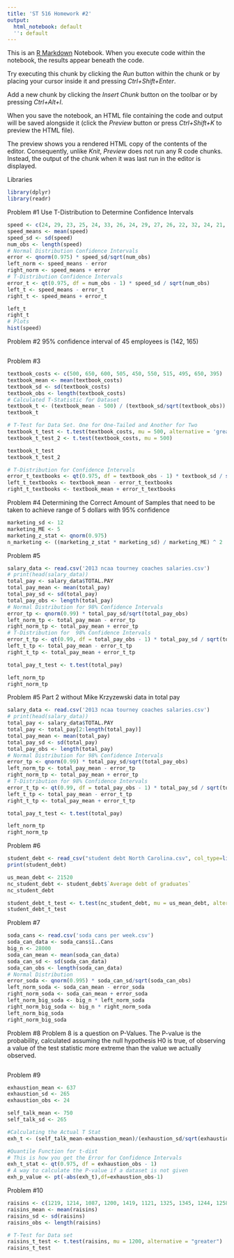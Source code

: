 ```yaml
---
title: 'ST 516 Homework #2'
output:
  html_notebook: default
  '': default
---
```


This is an [R Markdown](http://rmarkdown.rstudio.com) Notebook. When you execute code within the notebook, the results appear beneath the code. 

Try executing this chunk by clicking the *Run* button within the chunk or by placing your cursor inside it and pressing *Ctrl+Shift+Enter*. 

Add a new chunk by clicking the *Insert Chunk* button on the toolbar or by pressing *Ctrl+Alt+I*.

When you save the notebook, an HTML file containing the code and output will be saved alongside it (click the *Preview* button or press *Ctrl+Shift+K* to preview the HTML file).

The preview shows you a rendered HTML copy of the contents of the editor. Consequently, unlike *Knit*, *Preview* does not run any R code chunks. Instead, the output of the chunk when it was last run in the editor is displayed.

Libraries
```r
library(dplyr)
library(readr)
```


Problem #1
Use T-Distribution to Determine Confidence Intervals
```r
speed <- c(24, 29, 23, 25, 24, 33, 26, 24, 29, 27, 26, 22, 32, 24, 21, 19, 29, 31, 26, 29, 31, 16)
speed_means <- mean(speed)
speed_sd <- sd(speed)
num_obs <- length(speed)
# Normal Distribution Confidence Intervals
error <- qnorm(0.975) * speed_sd/sqrt(num_obs)
left_norm <- speed_means - error
right_norm <- speed_means + error
# T-Distribution Confidence Intervals
error_t <- qt(0.975, df = num_obs - 1) * speed_sd / sqrt(num_obs)
left_t <- speed_means - error_t
right_t <- speed_means + error_t

left_t
right_t
# Plots
hist(speed)
```

Problem #2
95% confidence interval of 45 employees is (142, 165)
```r

```

Problem #3
```r
textbook_costs <- c(500, 650, 600, 505, 450, 550, 515, 495, 650, 395)
textbook_mean <- mean(textbook_costs)
textbook_sd <- sd(textbook_costs)
textbook_obs <- length(textbook_costs)
# Calculated T-Statistic for Dataset
textbook_t <- (textbook_mean - 500) / (textbook_sd/sqrt(textbook_obs))
textbook_t

# T-Test for Data Set. One for One-Tailed and Another for Two
textbook_t_test <- t.test(textbook_costs, mu = 500, alternative = 'greater')
textbook_t_test_2 <- t.test(textbook_costs, mu = 500)

textbook_t_test
textbook_t_test_2

# T-Distribution for Confidence Intervals
error_t_textbooks <- qt(0.975, df = textbook_obs - 1) * textbook_sd / sqrt(textbook_obs)
left_t_textbooks <- textbook_mean - error_t_textbooks
right_t_textbooks <- textbook_mean + error_t_textbooks

```

Problem #4
Determining the Correct Amount of Samples that need to be taken to achieve range of 5 dollars with 95% confidence
```r
marketing_sd <- 12
marketing_ME <- 5
marketing_z_stat <- qnorm(0.975)
n_marketing <- ((marketing_z_stat * marketing_sd) / marketing_ME) ^ 2


```

Problem #5
```r
salary_data <- read.csv('2013 ncaa tourney coaches salaries.csv')
# print(head(salary_data))
total_pay <- salary_data$TOTAL.PAY
total_pay_mean <- mean(total_pay)
total_pay_sd <- sd(total_pay)
total_pay_obs <- length(total_pay)
# Normal Distribution for 98% Confidence Intervals
error_tp <- qnorm(0.99) * total_pay_sd/sqrt(total_pay_obs)
left_norm_tp <- total_pay_mean - error_tp
right_norm_tp <- total_pay_mean + error_tp
# T-Distribution for  98% Confidence Intervals
error_t_tp <- qt(0.99, df = total_pay_obs - 1) * total_pay_sd / sqrt(total_pay_obs)
left_t_tp <- total_pay_mean - error_t_tp
right_t_tp <- total_pay_mean + error_t_tp

total_pay_t_test <- t.test(total_pay)

left_norm_tp
right_norm_tp

```
Problem #5 Part 2 without Mike Krzyzewski data in total pay
```r
salary_data <- read.csv('2013 ncaa tourney coaches salaries.csv')
# print(head(salary_data))
total_pay <- salary_data$TOTAL.PAY
total_pay <- total_pay[2:length(total_pay)]
total_pay_mean <- mean(total_pay)
total_pay_sd <- sd(total_pay)
total_pay_obs <- length(total_pay)
# Normal Distribution for 98% Confidence Intervals
error_tp <- qnorm(0.99) * total_pay_sd/sqrt(total_pay_obs)
left_norm_tp <- total_pay_mean - error_tp
right_norm_tp <- total_pay_mean + error_tp
# T-Distribution for 98% Confidence Intervals
error_t_tp <- qt(0.99, df = total_pay_obs - 1) * total_pay_sd / sqrt(total_pay_obs)
left_t_tp <- total_pay_mean - error_t_tp
right_t_tp <- total_pay_mean + error_t_tp

total_pay_t_test <- t.test(total_pay)

left_norm_tp
right_norm_tp

```

Problem #6
```r
student_debt <- read_csv("student debt North Carolina.csv", col_type=list(.default=col_guess()))
print(student_debt)

us_mean_debt <- 21520
nc_student_debt <- student_debt$`Average debt of graduates`
nc_student_debt

student_debt_t_test <- t.test(nc_student_debt, mu = us_mean_debt, alternative = 'less')
student_debt_t_test
```

Problem #7
```r
soda_cans <- read.csv('soda cans per week.csv')
soda_can_data <- soda_cans$ï..Cans
big_n <- 28000
soda_can_mean <- mean(soda_can_data)
soda_can_sd <- sd(soda_can_data)
soda_can_obs <- length(soda_can_data)
# Normal Distribution
error_soda <- qnorm(0.995) * soda_can_sd/sqrt(soda_can_obs)
left_norm_soda <- soda_can_mean - error_soda
right_norm_soda <- soda_can_mean + error_soda
left_norm_big_soda <- big_n * left_norm_soda
right_norm_big_soda <- big_n * right_norm_soda
left_norm_big_soda
right_norm_big_soda
```

Problem #8
Problem 8 is a question on P-Values.
The P-value is the probability, calculated assuming the null hypothesis H0 is true, of observing a value of the test statistic more extreme than the value we actually observed.
```r

```

Problem #9
```r
exhaustion_mean <- 637
exhaustion_sd <- 265
exhaustion_obs <- 24

self_talk_mean <- 750
self_talk_sd <- 265

#Calculating the Actual T Stat
exh_t <- (self_talk_mean-exhaustion_mean)/(exhaustion_sd/sqrt(exhaustion_obs))

#Quantile Function for t-dist
# This is how you get the Error for Confidence Intervals
exh_t_stat <- qt(0.975, df = exhaustion_obs - 1)
# A way to calculate the P-value if a dataset is not given
exh_p_value <- pt(-abs(exh_t),df=exhaustion_obs-1)

```

Problem #10
```r
raisins <- c(1219, 1214, 1087, 1200, 1419, 1121, 1325, 1345, 1244, 1258, 1356, 1132, 1191, 1270, 1295, 1135)
raisins_mean <- mean(raisins)
raisins_sd <- sd(raisins)
raisins_obs <- length(raisins)

# T-Test for Data set
raisins_t_test <- t.test(raisins, mu = 1200, alternative = "greater")
raisins_t_test
```

